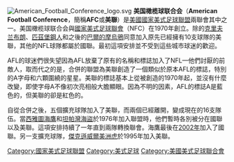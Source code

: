 {{noteTA
|G1=USState
|G2=NFL
|1=zh-hans:全国橄榄球联盟;zh-hant:國家美式足球聯盟;
|2=zh-hans:全国橄榄球联合会;zh-hant:國家美式足球聯會;
}}

[[File:American_Football_Conference_logo.svg|frame]]
'''美国橄榄球联合会'''（'''American Football Conference'''，簡稱'''AFC'''或'''美聯'''）是[[美國|美國]][[國家美式足球聯盟|國家美式足球聯盟]]兩聯會其中之一。美国橄榄球联合会與[[國家美式足球聯會|國家美式足球聯會]]（NFC）在1970年創立。除的[[克里夫兰布朗|克里夫兰布朗]]、[[匹茲堡鋼人|匹茲堡鋼人]]和之後的[[巴爾的摩烏鴉|巴爾的摩烏鴉]]同意加入原先已經擁有10支球隊的美聯，其他的NFL球隊都屬於國聯。最初這項安排並不受到這些城市球迷的歡迎。

AFL的球迷們很失望因為AFL放棄了原有的名稱和標誌加入了NFL—他們討厭的前敵人，取而代之的是，合併的聯盟為美聯創造了一個類似於原本AFL的標誌，特別的A字母和六顆圍繞的星星。美聯的標誌基本上從被創造的1970年起，並沒有什麼改變，即使字母A不像初次亮相般大膽顯眼。因為不明的因素，AFL的標誌A是藍色的，但美聯的卻是紅色的。

自從合併之後，五個擴充球隊加入了美聯，而兩個已經離開，變成現在的16支隊伍。當[[西雅圖海鷹|西雅圖海鷹]]和[[坦帕灣海盜|坦帕灣海盜]]於1976年加入聯盟時，他們暫時各別被分在國聯以及美聯。這項安排持續了一年直到兩隊轉換聯會。海鷹最後在[[NFL2002賽季|2002年]]加入了國聯。另一支擴充球隊，[[傑克遜威爾美洲虎|傑克遜威爾美洲虎]]於1995年加入美聯。

{{NFL}}

[[Category:國家美式足球聯盟|Category:國家美式足球聯盟]]
[[Category:美式足球|Category:美式足球]]
[[Category:美國美式足球聯合會|Category:美國美式足球聯合會]]